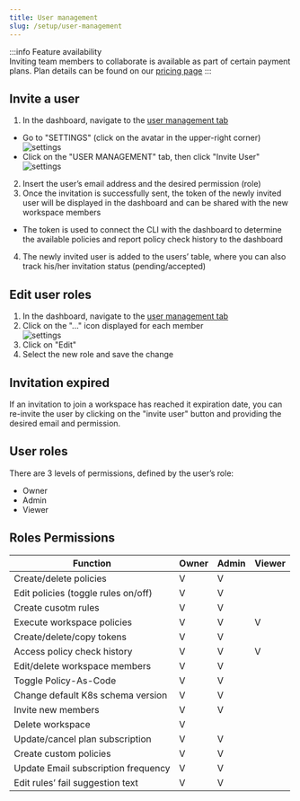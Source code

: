 ```yaml
---
title: User management
slug: /setup/user-management
---
```


:::info Feature availability  
Inviting team members to collaborate is available as part of certain payment plans. Plan details can be found on our [pricing page](https://www.datree.io/pricing)
:::

## Invite a user

1. In the dashboard, navigate to the [user management tab](https://app.datree.io/settings/user-management)  
- Go to "SETTINGS" (click on the avatar in the upper-right corner)  
![settings](/img/setup/account-token/1.png)
- Click on the "USER MANAGEMENT" tab, then click "Invite User"
![settings](/img/setup/account-token/invite-user.png)
2. Insert the user’s email address and the desired permission (role)
3. Once the invitation is successfully sent, the token of the newly invited user will be displayed in the dashboard and can be shared with the new workspace members  
- The token is used to connect the CLI with the dashboard to determine the available policies and report policy check history to the dashboard  
4. The newly invited user is added to the users’ table, where you can also track his/her invitation status (pending/accepted)  

## Edit user roles
1. In the dashboard, navigate to the [user management tab](https://app.datree.io/settings/user-management)  
2. Click on the "..." icon displayed for each member  
![settings](/img/setup/user-management/edit-user.png)
3. Click on "Edit"
4. Select the new role and save the change  

## Invitation expired
If an invitation to join a workspace has reached it expiration date, you can re-invite the user by clicking on the "invite user" button and providing the desired email and permission.

## User roles 
There are 3 levels of permissions, defined by the user’s role:  
- Owner
- Admin
- Viewer

## Roles Permissions  
| Function | Owner | Admin | Viewer |
|----------|-------|-------|--------|
|Create/delete policies|V|V||
|Edit policies (toggle rules on/off)|V|V||
|Create cusotm rules|V|V||
|Execute workspace policies|V|V|V|
|Create/delete/copy tokens|V|V||
|Access policy check history|V|V|V|
|Edit/delete workspace members|V|V||
|Toggle Policy-As-Code|V|V||
|Change default K8s schema version|V|V||
|Invite new members|V|V||
|Delete workspace|V|||
|Update/cancel plan subscription|V|V||
|Create custom policies|V|V||
|Update Email subscription frequency|V|V||
|Edit rules’ fail suggestion text|V|V||





